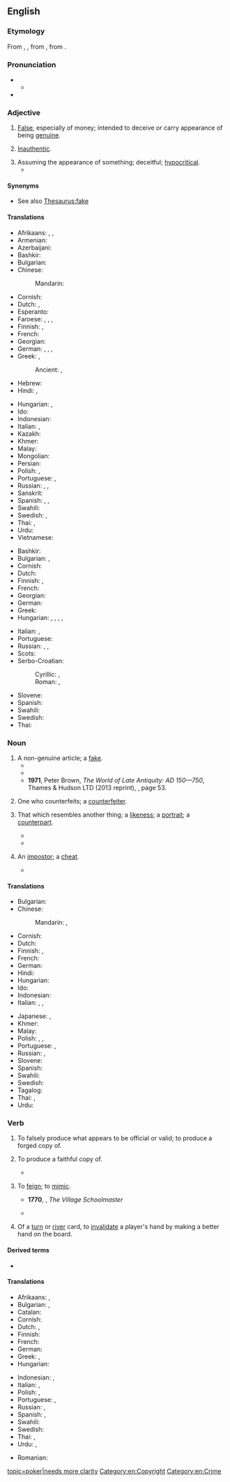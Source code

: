 ==English==
{{slim-wikipedia|dab=counterfeit}}

===Etymology===
From {{inh|en|enm|counterfeit}}, {{m|enm|countrefet}}, from {{der|en|xno|countrefait}}, from {{der|en|fro|contrefait}}.

===Pronunciation===
* {{IPA|en|/ˈkaʊn.tɚˌfit/}}
** {{audio|en|LL-Q1860 (eng)-Vealhurl-counterfit.wav|Audio (UK)}}
* {{rhymes|en|ɪt}}

===Adjective===
{{en-adj|-}}

# [[false|False]], especially of money; intended to deceive or carry appearance of being [[genuine]].
#: {{ux|en|'''counterfeit''' purpose}}
#: {{ux|en|This '''counterfeit''' watch looks like the real thing, but it broke a week after I bought it.}}
# [[inauthentic|Inauthentic]].
#: {{ux|en|'''counterfeit''' sympathy}}
# Assuming the appearance of something; deceitful; [[hypocritical]].
#* {{RQ:Shakespeare Henry 5|III|vi|passage=an arrant '''counterfeit''' rascal}}

====Synonyms====
* See also [[Thesaurus:fake]]

====Translations====
{{trans-top|intended to deceive or carry appearance of being genuine}}
* Afrikaans: {{t|af|vals}}, {{t|af|namaken}}, {{t+|af|vervalsing}}
* Armenian: {{t-needed|hy}}
* Azerbaijani: {{t|az|qəlp}}
* Bashkir: {{t|ba|ялған|sc=Cyrl}}
* Bulgarian: {{t+|bg|фалшив}}
* Chinese:
*: Mandarin: {{t+|cmn|假冒|tr=jiǎmào|sc=Hani}}
* Cornish: {{t|kw|fug}}
* Dutch: {{t+|nl|namaak}}, {{t+|nl|nep}}
* Esperanto: {{t-needed|eo}}
* Faroese: {{t|fo|eftirgjørdur}}, {{t|fo|óektaður}}, {{t|fo|falsaður}}, {{t|fo|falskur }}
* Finnish: {{t+|fi|väärennetty}}, {{t+|fi|väärä}}
* French: {{t+|fr|contrefait}}
* Georgian: {{t|ka|ყალბი|sc=Geor}}
* German: {{t+|de|gefälscht}}, {{t+|de|nachgemacht}}, {{t+|de|unecht}}, {{t|de|Falsch-}}
* Greek: {{t+|el|πλαστός|sc=Grek}}, {{t+|el|κίβδηλος|sc=Grek}}
*: Ancient: {{t|grc|κίβδηλος}}, {{t|grc|πλαστός}}
* Hebrew: {{t|he|מזויף|tr=mezuyáf}}
* Hindi: {{t+|hi|खोटा}}, {{t+|hi|जाली}}
{{trans-mid}}
* Hungarian: {{t+|hu|hamis}}, {{t|hu|hamisított}}
* Ido: {{t+|io|kontrafaktar}}
* Indonesian: {{t+|id|palsu}}
* Italian: {{t+|it|contraffazione}}, {{t+|it|falso}}
* Kazakh: {{t|kk|контрафактілік}}
* Khmer: {{t|km|ក្លែងក្លាយ|tr=klaeng klaay|sc=Khmr}}
* Malay: {{t+|ms|tiruan}}
* Mongolian: {{t-needed|mn}}
* Persian: {{t+|fa|جعلی|tr=ja'lī|sc=fa-Arab}}
* Polish: {{t|pl|sfałszowany}}, {{t+|pl|podrobiony}}
* Portuguese: {{t+|pt|falsificado}}, {{t+|pt|réplica}}
* Russian: {{t+|ru|подде́льный}}, {{t+|ru|фальши́вый}}, {{t+|ru|контрафа́ктный}}
* Sanskrit: {{t+|sa|प्रातिरूपिक}}
* Spanish: {{t+|es|contrahecho}}, {{t+|es|falsificado}}, {{t+|es|trucho}} {{qualifier|informal|Argentina}}
* Swahili: {{t+|sw|bandia}}
* Swedish: {{t+|sv|förfalskad}}, {{t+|sv|falsk}}
* Thai: {{t+|th|ปลอม}}, {{t+|th|เก๊}}
* Urdu: {{t|ur|جعلی|tr=ja'alī}}
* Vietnamese: {{t-needed|vi}}
{{trans-bottom}}

{{trans-top|unauthentic}}
* Bashkir: {{t|ba|ялған|sc=Cyrl}}
* Bulgarian: {{t+|bg|подправен}}, {{t+|bg|фалшив}}
* Cornish: {{t|kw|fug}}
* Dutch: {{t+|nl|vervalst}}
* Finnish: {{t+|fi|väärennetty}}, {{t+|fi|jäljitelty}}
* French: {{t+|fr|contrefait}}
* Georgian: {{t|ka|ყალბი|sc=Geor}}
* German: {{t+|de|falsch}}
* Greek: {{t+|el|ψεύτικος}}
* Hungarian: {{t|hu|színlelt}}, {{t|hu|őszintétlen}}, {{t+|hu|tettetett}}, {{t|hu|megjátszott}}, {{t+|hu|talmi}}
{{trans-mid}}
* Italian: {{t+|it|contraffazione}}, {{t+|it|falso}}
* Portuguese: {{t+|pt|falso}}
* Russian: {{t+|ru|подде́льный}}, {{t+|ru|фальши́вый}}, {{t+|ru|контрафа́ктный}}
* Scots: {{t|sco|conterfait}}
* Serbo-Croatian:
*: Cyrillic: {{t|sh|лажан|sc=Cyrl}}, {{t|sh|неаутентичан|m|sc=Cyrl}}
*: Roman: {{t+|sh|lažan}}, {{t+|sh|neautentičan}}
* Slovene: {{t|sl|ponarejen}}
* Spanish: {{t+|es|contrahecho}}
* Swahili: {{t+|sw|bandia}}
* Swedish: {{t+|sv|falsk}}
* Thai: {{t+|th|จอมปลอม}}
{{trans-bottom}}

===Noun===
{{en-noun}}

# A non-genuine article; a [[fake]].
#* {{RQ:Shakespeare Henry 4-1|II|4|text=Never call a true piece of gold a '''counterfeit'''.}}
#* {{RQ:Macaulay Atterbury|Some of these '''counterfeits''' are fabricated with such exquisite taste and skill, that it is the achievement of criticism to distinguish them from originals.}}
#* '''1971''', Peter Brown, ''The World of Late Antiquity: AD 150—750'', Thames & Hudson LTD (2013 reprint), {{ISBN|0393958035}}, page 53.
#*: {{ux|en|‘Revelation’, to a philosopher such as Plotinus, was not merely irrational: it led to second-rate '''counterfeits''' of traditional academic philosophical culture. It was as if the inhabitants of an underdeveloped country were to seek to catch up with western technology by claiming to have learnt nuclear physics through dreams and oracles.}}
# One who counterfeits; a [[counterfeiter]].
# {{lb|en|obsolete}} That which resembles another thing; a [[likeness]]; a [[portrait]]; a [[counterpart]].
#* {{RQ:Shakespeare Timon|5|1|passage=Thou drawest a '''counterfeit''' / Best in all Athens.}}
#* {{RQ:Spenser Faerie Queene|III|VIII|text=Even Nature's self envied the same, / And grudged to see the '''counterfeit''' should shame / The thing itself.}}
# {{lb|en|obsolete}} An [[impostor]]; a [[cheat]].
#* {{RQ:Shakespeare Henry 4-1|V|4|text=I fear thou art another '''counterfeit'''; / And yet, in faith, thou bear'st thee like a king.}}

====Translations====
{{trans-top|fake}}
* Bulgarian: {{t+|bg|фалшификация|f}}
* Chinese:
*: Mandarin: {{t+|cmn|贗品|sc=Hani}}, {{t+|cmn|赝品|tr=yànpǐn|sc=Hani}}
* Cornish: {{t|kw|fug|m}}
* Dutch: {{t+|nl|vervalsing}}
* Finnish: {{t+|fi|väärennös}}, {{t+|fi|jäljitelmä}}
* French: {{t+|fr|contrefaçon}}
* German: {{t+|de|Fälschung|f}}
* Hindi: {{t|hi|नक़ल|f}}
* Hungarian: {{t+|hu|hamisítvány}}
* Ido: {{t+|io|kontrafakturo}}
* Indonesian: {{t+|id|tiruan}}
* Italian: {{t+|it|contraffazione|f}}, {{t+|it|falso|m}}, {{t+|it|imitazione|f}}
{{trans-mid}}
* Japanese: {{t+|ja|偽物|tr=にせもの, nisemono|sc=Jpan}}, {{t+|ja|フェイク|tr=feiku|sc=Jpan}}
* Khmer: {{t|km|របស់ក្លែង|tr=rɔbɑh klaeng|sc=Khmr}}
* Malay: {{t-needed|ms}}
* Polish: {{t+|pl|falsyfikat|m-in}}, {{t+|pl|podróbka|f}}, {{t|pl|fałszywka|f}}
* Portuguese: {{t+|pt|contrafação|f}}, {{t+|pt|falsificação|f}}
* Russian: {{t+|ru|подде́лка|f}}, {{t+|ru|фальши́вка|f}}
* Slovene: {{t|sl|ponaredek|m}}
* Spanish: {{t|es|contrahechura|f}}
* Swahili: {{t+|sw|bandia}}
* Swedish: {{t+|sv|förfalskning|c}}
* Tagalog: {{t|tl|huwad}}
* Thai: {{t|th|ของปลอม}}, {{t|th|ของเก๊}}
* Urdu: {{t|ur|جعلی|tr=ja'alī}}
{{trans-bottom}}

{{trans-see|counterfeiter}}

===Verb===
{{en-verb}}

# {{lb|en|transitive}} To falsely produce what appears to be official or valid; to produce a forged copy of.
#: {{ux|en|to '''counterfeit''' the signature of another, coins, notes, etc.}}
# {{lb|en|transitive|obsolete}} To produce a faithful copy of.
#* {{quote-book|en|title=Engraving the savage: the New World and techniques of civilization|page=xii|author=Michael Gaudio|year=2008|passage=The title page of White's original album includes a descriptive title page that identifies the contents as “the pictures of sondry things collected and '''counterfeited''' according to the truth,"}}
# {{lb|en|transitive|obsolete}} To [[feign]]; to [[mimic]].
#: {{ux|en|to '''counterfeit''' the voice of another person}}
#* '''1770''', {{w|Oliver Goldsmith}}, ''The Village Schoolmaster''
#*: {{ux|en|Full well they laughed with '''counterfeited''' glee / At all his jokes, for many a joke had he.}}
#* {{RQ:Fielding Tom Jones}}
#*: {{ux|en|I again conveyed his key into his pocket, and '''counterfeiting''' sleep—though I never once closed my eyes, lay in bed till after he arose and went to prayers—an exercise to which I had long been unaccustomed.}}
# {{lb|en|transitive|poker|usually "be counterfeited"}} Of a [[turn]] or [[river]] card, to [[invalidate]] a player's hand by making a better hand on the board.

====Derived terms====
* {{l|en|uncounterfeited}}

====Translations====
{{trans-top|To produce something that appears to be official or valid}}
* Afrikaans: {{t+|af|namaak}}, {{t|af|vervals}}
* Bulgarian: {{t+|bg|подправям}}, {{t+|bg|фалшифицирам}}
* Catalan: {{t+|ca|contrafer}}
* Cornish: {{t|kw|fugya}}
* Dutch: {{t+|nl|vervalsen}}, {{t+|nl|namaken}}
* Finnish: {{t+|fi|väärentää}}
* French: {{t+|fr|contrefaire}}
* German: {{t+|de|fälschen}}
* Greek: {{t+|el|πλαστογραφώ|sc=Grek}}, {{t+|el|παραχαράσσω|sc=Grek}}
* Hungarian: {{t+|hu|hamisít}}
{{trans-mid}}
* Indonesian: {{t+|id|memalsukan}}, {{t+|id|meniru}}
* Italian: {{t+|it|contraffare}}, {{t+|it|falsificare}}
* Polish: {{t+|pl|fałszować}}, {{t+|pl|podrabiać}}
* Portuguese: {{t+|pt|contrafazer}}, {{t+|pt|falsificar}}
* Russian: {{t+|ru|подде́лывать|impf}}, {{t+|ru|подде́лать|pf}}
* Spanish: {{t+|es|falsificar}}, {{t+|es|contrahacer}}
* Swahili: {{t+|sw|bandia}}
* Swedish: {{t+|sv|förfalska}}
* Thai: {{t|th|ปลอมแปลง}}, {{t+|th|ปลอม}}
* Urdu: {{t|ur|جعلسازی|tr=ja'alsāzī}}, {{t|ur|جعل سازی|tr=ja'al sāzī}}
{{trans-bottom}}

{{checktrans-top}}
* Romanian: {{t+check|ro|contrafăcut}}
{{trans-mid}}
{{trans-bottom}}

[[Category:Entries needing topical attention|topic=poker|needs more clarity]]

[[Category:en:Copyright]]
[[Category:en:Crime]]